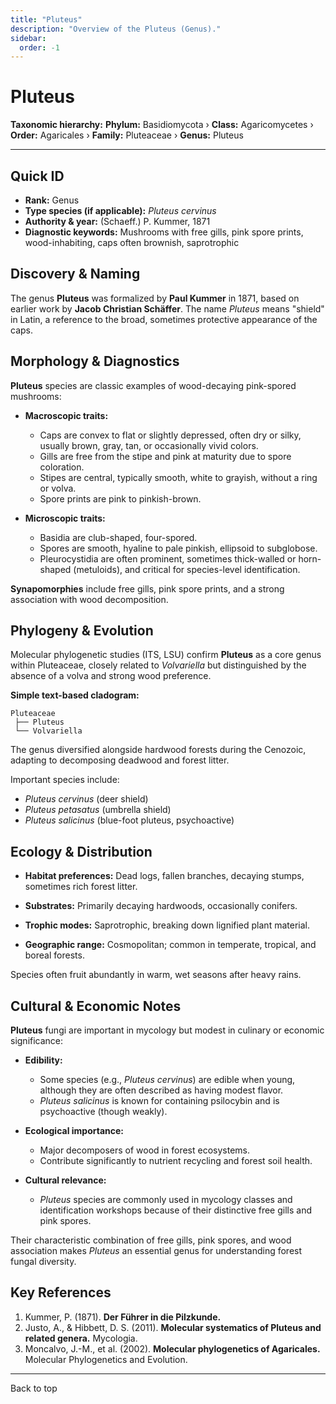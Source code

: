 ```yaml
---
title: "Pluteus"
description: "Overview of the Pluteus (Genus)."
sidebar:
  order: -1
---
```



# Pluteus <Badge variant="note" text="Genus" />

**Taxonomic hierarchy:** **Phylum:** Basidiomycota › **Class:** Agaricomycetes › **Order:** Agaricales › **Family:** Pluteaceae › **Genus:** Pluteus

---

## Quick ID
* **Rank:** Genus  
* **Type species (if applicable):** _Pluteus cervinus_  
* **Authority & year:** (Schaeff.) P. Kummer, 1871  
* **Diagnostic keywords:** Mushrooms with free gills, pink spore prints, wood-inhabiting, caps often brownish, saprotrophic  

## Discovery & Naming
The genus **Pluteus** was formalized by **Paul Kummer** in 1871, based on earlier work by **Jacob Christian Schäffer**. The name _Pluteus_ means "shield" in Latin, a reference to the broad, sometimes protective appearance of the caps.

## Morphology & Diagnostics
**Pluteus** species are classic examples of wood-decaying pink-spored mushrooms:

- **Macroscopic traits:**
  - Caps are convex to flat or slightly depressed, often dry or silky, usually brown, gray, tan, or occasionally vivid colors.
  - Gills are free from the stipe and pink at maturity due to spore coloration.
  - Stipes are central, typically smooth, white to grayish, without a ring or volva.
  - Spore prints are pink to pinkish-brown.

- **Microscopic traits:**
  - Basidia are club-shaped, four-spored.
  - Spores are smooth, hyaline to pale pinkish, ellipsoid to subglobose.
  - Pleurocystidia are often prominent, sometimes thick-walled or horn-shaped (metuloids), and critical for species-level identification.

**Synapomorphies** include free gills, pink spore prints, and a strong association with wood decomposition.

## Phylogeny & Evolution
Molecular phylogenetic studies (ITS, LSU) confirm **Pluteus** as a core genus within Pluteaceae, closely related to _Volvariella_ but distinguished by the absence of a volva and strong wood preference.

**Simple text-based cladogram:**
```
Pluteaceae
 ├── Pluteus
 └── Volvariella
```
The genus diversified alongside hardwood forests during the Cenozoic, adapting to decomposing deadwood and forest litter.

Important species include:

- _Pluteus cervinus_ (deer shield)
- _Pluteus petasatus_ (umbrella shield)
- _Pluteus salicinus_ (blue-foot pluteus, psychoactive)

## Ecology & Distribution
- **Habitat preferences:** Dead logs, fallen branches, decaying stumps, sometimes rich forest litter.
- **Substrates:** Primarily decaying hardwoods, occasionally conifers.
- **Trophic modes:** Saprotrophic, breaking down lignified plant material.

- **Geographic range:** Cosmopolitan; common in temperate, tropical, and boreal forests.

Species often fruit abundantly in warm, wet seasons after heavy rains.

## Cultural & Economic Notes
**Pluteus** fungi are important in mycology but modest in culinary or economic significance:

- **Edibility:**
  - Some species (e.g., _Pluteus cervinus_) are edible when young, although they are often described as having modest flavor.
  - _Pluteus salicinus_ is known for containing psilocybin and is psychoactive (though weakly).

- **Ecological importance:**
  - Major decomposers of wood in forest ecosystems.
  - Contribute significantly to nutrient recycling and forest soil health.

- **Cultural relevance:**
  - _Pluteus_ species are commonly used in mycology classes and identification workshops because of their distinctive free gills and pink spores.

Their characteristic combination of free gills, pink spores, and wood association makes _Pluteus_ an essential genus for understanding forest fungal diversity.

## Key References
1. Kummer, P. (1871). **Der Führer in die Pilzkunde.**  
2. Justo, A., & Hibbett, D. S. (2011). **Molecular systematics of Pluteus and related genera.** Mycologia.  
3. Moncalvo, J.-M., et al. (2002). **Molecular phylogenetics of Agaricales.** Molecular Phylogenetics and Evolution.  

---

<LinkButton href="#top" variant="minimal" icon="arrow-up">
  Back to top
</LinkButton>
